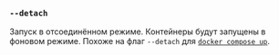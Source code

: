 ### `--detach`

Запуск в отсоединённом режиме. Контейнеры будут запущены в фоновом режиме. Похоже на флаг `--detach` для [`docker compose up`][docker compose up].

[docker compose up]: https://docs.docker.com/reference/cli/docker/compose/up/